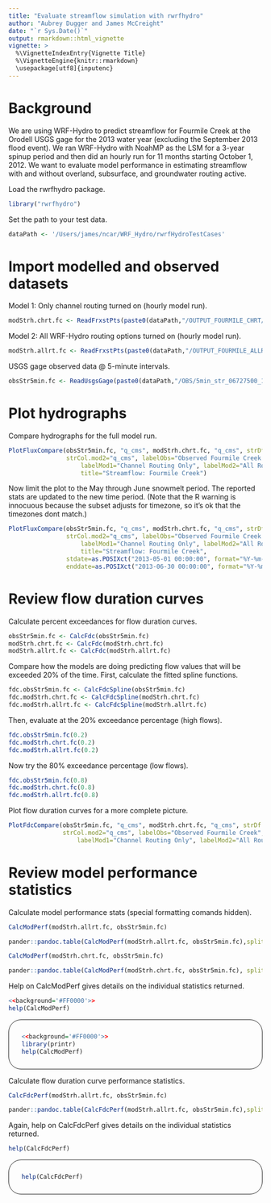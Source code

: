 ```yaml
---
title: "Evaluate streamflow simulation with rwrfhydro"
author: "Aubrey Dugger and James McCreight"
date: "`r Sys.Date()`"
output: rmarkdown::html_vignette
vignette: >
  %\VignetteIndexEntry{Vignette Title}
  %\VignetteEngine{knitr::rmarkdown}
  \usepackage[utf8]{inputenc}
---
```


# Background
We are using WRF-Hydro to predict streamflow for Fourmile Creek at the Orodell USGS 
gage for the 2013 water year (excluding the September 2013 flood event). We ran WRF-Hydro with 
NoahMP as the LSM for a 3-year spinup period and then did an hourly run for 11 months starting October 
1, 2012. We want to evaluate model performance in estimating streamflow with and without overland, 
subsurface, and groundwater routing active.

Load the rwrfhydro package. 
```r
library("rwrfhydro")
```

Set the path to your test data.
```r
dataPath <- '/Users/james/ncar/WRF_Hydro/rwrfHydroTestCases' 
```


# Import modelled and observed datasets

Model 1: Only channel routing turned on (hourly model run).
```r
modStrh.chrt.fc <- ReadFrxstPts(paste0(dataPath,"/OUTPUT_FOURMILE_CHRT/frxst_pts_out.txt"))
```

Model 2: All WRF-Hydro routing options turned on (hourly model run).
```r
modStrh.allrt.fc <- ReadFrxstPts(paste0(dataPath,"/OUTPUT_FOURMILE_ALLRT/frxst_pts_out.txt"))
```

USGS gage observed data @ 5-minute intervals.
```r
obsStr5min.fc <- ReadUsgsGage(paste0(dataPath,"/OBS/5min_str_06727500_110401_140810.txt"))
```


# Plot hydrographs 

Compare hydrographs for the full model run.
```r
PlotFluxCompare(obsStr5min.fc, "q_cms", modStrh.chrt.fc, "q_cms", strDf.mod2=modStrh.allrt.fc, 
                strCol.mod2="q_cms", labelObs="Observed Fourmile Creek at Orodell", 
	            	labelMod1="Channel Routing Only", labelMod2="All Routing", 
		            title="Streamflow: Fourmile Creek")
```

Now limit the plot to the May through June snowmelt period. The reported stats are updated to the new time period. (Note that the R warning is innocuous because the subset adjusts for timezone, so it's ok that the timezones dont match.)
```r
PlotFluxCompare(obsStr5min.fc, "q_cms", modStrh.chrt.fc, "q_cms", strDf.mod2=modStrh.allrt.fc, 
                strCol.mod2="q_cms", labelObs="Observed Fourmile Creek at Orodell", 
            		labelMod1="Channel Routing Only", labelMod2="All Routing", 
		            title="Streamflow: Fourmile Creek", 
                stdate=as.POSIXct("2013-05-01 00:00:00", format="%Y-%m-%d %H:%M:%S", tz="UTC"), 
                enddate=as.POSIXct("2013-06-30 00:00:00", format="%Y-%m-%d %H:%M:%S", tz="UTC"))
```

# Review flow duration curves

Calculate percent exceedances for flow duration curves.
```r
obsStr5min.fc <- CalcFdc(obsStr5min.fc)
modStrh.chrt.fc <- CalcFdc(modStrh.chrt.fc)
modStrh.allrt.fc <- CalcFdc(modStrh.allrt.fc)
```

Compare how the models are doing predicting flow values that will be exceeded 20% of the time.
First, calculate the fitted spline functions.
```r
fdc.obsStr5min.fc <- CalcFdcSpline(obsStr5min.fc)
fdc.modStrh.chrt.fc <- CalcFdcSpline(modStrh.chrt.fc)
fdc.modStrh.allrt.fc <- CalcFdcSpline(modStrh.allrt.fc)
```

Then, evaluate at the 20% exceedance percentage (high flows).
```r
fdc.obsStr5min.fc(0.2)
fdc.modStrh.chrt.fc(0.2)
fdc.modStrh.allrt.fc(0.2)
```

Now try the 80% exceedance percentage (low flows).
```r
fdc.obsStr5min.fc(0.8)
fdc.modStrh.chrt.fc(0.8)
fdc.modStrh.allrt.fc(0.8)
```

Plot flow duration curves for a more complete picture.
```r
PlotFdcCompare(obsStr5min.fc, "q_cms", modStrh.chrt.fc, "q_cms", strDf.mod2=modStrh.allrt.fc, 
               strCol.mod2="q_cms", labelObs="Observed Fourmile Creek", 
		           labelMod1="Channel Routing Only", labelMod2="All Routing")
```


# Review model performance statistics

Calculate model performance stats (special formatting comands hidden).
```r
CalcModPerf(modStrh.allrt.fc, obsStr5min.fc)
```

```r
pander::pandoc.table(CalcModPerf(modStrh.allrt.fc, obsStr5min.fc),split.table=Inf)
```

```r
CalcModPerf(modStrh.chrt.fc, obsStr5min.fc)
```

```r
pander::pandoc.table(CalcModPerf(modStrh.chrt.fc, obsStr5min.fc), split.table=Inf)
```

Help on CalcModPerf gives details on the individual statistics returned.
```r
<<background='#FF0000'>>
help(CalcModPerf)
```

<div style="border:1px solid; border-radius: 25px; padding: 12px 25px;">
```r
<<background='#FF0000'>>
library(printr)
help(CalcModPerf)
```
</div>

Calculate flow duration curve performance statistics.
```r
CalcFdcPerf(modStrh.allrt.fc, obsStr5min.fc)
```

```r
pander::pandoc.table(CalcFdcPerf(modStrh.allrt.fc, obsStr5min.fc),split.table=Inf)
```

Again, help on CalcFdcPerf gives details on the individual statistics returned.
```r
help(CalcFdcPerf)
```
<div style="border:1px solid; border-radius: 25px; padding: 12px 25px;">
```r
help(CalcFdcPerf)
```
</div>